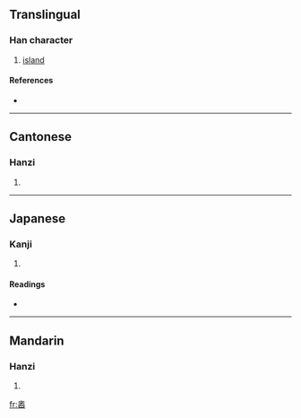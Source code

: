 {{also|岙}}
==Translingual==

===Han character===
{{Han char|rn=46|rad=山|as=13|sn=16|four=2777<sub>2</sub>|canj=竹大山 (HKU), X竹大山 (XHKU)}}

# [[island]]

====References====
* {{Han ref|kx=0321.081|dkj=08542|hdz=10798.090|uh=5DB4|ud=23988|bh=E96A|bd=59754}}

----

==Cantonese==

===Hanzi===
{{yue-hanzi|jyut=|y=ou3|sim=岙}}

# {{defn|Cantonese}}

----

==Japanese==

===Kanji===
{{ja-kanji|grade=|rs=山13}}

# {{defn|Japanese}}

====Readings====
* {{ja-readings|on=[[あう]] (au), [[おう]] (ō), [[いく]] (iku)|kun=[[おく]] (oku), [[くま]] (kuma)}}

----

==Mandarin==

===Hanzi===
{{cmn-hanzi|sim=岙|pin=[[ào]] ([[ao4]])|wg=ao<sup>4</sup>}}

# {{defn|Mandarin}}

[[fr:嶴]]